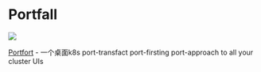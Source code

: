 
# Portfall

<p style={{"text-align": "center"}}>
   <img src="/img/showcase/portfall.gif"></img><br/>
</p>

[Portfort](https://github.com/rekon-oss/portfall) - 一个桌面k8s port-transfact port-firsting port-approach to all your cluster UIs

